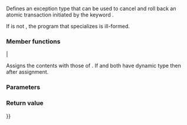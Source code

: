 {{cpp/title|tx_exception}}
{{cpp/error/navbar}}
{{ddcl|header=stdexcept|since=tm_ts|
template&lt; class T &gt;
class tx_exception : public std::runtime_error;
}}

Defines an exception type that can be used to cancel and roll back an atomic transaction initiated by the keyword {{ltt|cpp/language/transactional_memory|atomic_cancel}}.

If {{tt|T}} is not {{named req|TriviallyCopyable}}, the program that specializes {{tt|std::tx_exception&lt;T&gt;}} is ill-formed.

===Member functions===
{{member|{{small|std::tx_exception::}}tx_exception|2=
{{dcl begin}}
{{dcl|num=1|since=tm_ts|
explicit tx_exception( T value ) transaction_safe;
}}
{{dcl|num=2|since=tm_ts|
tx_exception( T value, const std::string&amp; what_arg ) transaction_safe;
}}
{{dcl|num=3|since=tm_ts|
tx_exception( T value, const char* what_arg ) transaction_safe;
}}
{{dcl|num=4|since=tm_ts|
tx_exception( const tx_exception&amp; other ) transaction_safe noexcept;
}}
{{dcl end}}

@1-3@ Constructs the exception object with {{c|what_arg}} as explanatory string that can be accessed through {{lc|what()}} and {{c|value}} as the object that can be accessed through {{lc|get()}}.

@4@ Copy constructor. If {{c|*this}} and {{c|other}} both have dynamic type {{tt|std::tx_exception&lt;T&gt;}} then {{c|1=std::strcmp(what(), other.what()) == 0}}.

===Parameters===
{{par begin}}
{{par|value|payload object}}
{{par|what_arg|explanatory string}}
{{par|other|another exception object to copy}}
{{par end}}

===Exceptions===
@1-3@ May throw implementation-defined exceptions.
}}

{{member|{{small|std::tx_exception::}}operator{{=}}|
{{dcl begin}}
{{dcl|since=tm_ts|1=
tx_exception&amp; operator=( const tx_exception&amp; other ) transaction_safe noexcept;
}}
{{dcl end}}

Assigns the contents with those of {{c|other}}. If {{c|*this}} and {{c|other}} both have dynamic type {{tt|std::tx_exception&lt;T&gt;}} then {{c|1=std::strcmp(what(), other.what()) == 0}} after assignment.

===Parameters===
{{par begin}}
{{par|other|another exception object to assign with}}
{{par end}}

===Return value===
{{c|*this}}
}}

{{member|{{small|std::tx_exception::}}get|2=
{{dcl begin}}
{{dcl|since=tm_ts|
T get() const transaction_safe;
}}
{{dcl end}}

Returns the payload object held by the exception object.

===Exceptions===
May throw implementation-defined exceptions.
}}

{{member|{{small|std::tx_exception::}}what|
{{dcl begin}}
{{dcl|since=tm_ts|
virtual const char* what() const transaction_safe_dynamic noexcept;
}}
{{dcl end}}

Returns the explanatory string.

===Parameters===
(none)

===Return value===
Pointer to a null-terminated string with explanatory information.
}}

{{cpp/error/runtime_error/inherit}}
{{cpp/error/exception/inherit}}

{{langlinks|de|es|fr|it|ja|pt|ru|zh}}